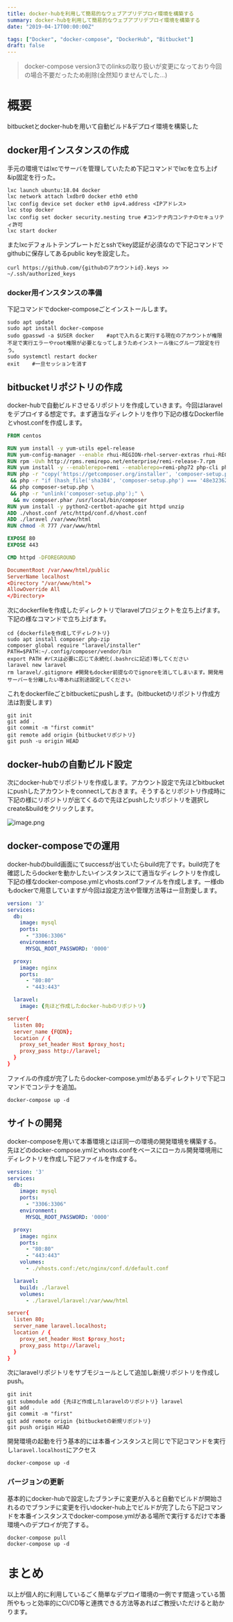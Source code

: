 ```yaml
---
title: docker-hubを利用して簡易的なウェブアプリデプロイ環境を構築する
summary: docker-hubを利用して簡易的なウェブアプリデプロイ環境を構築する
date: "2019-04-17T00:00:00Z"

tags: ["Docker", "docker-compose", "DockerHub", "Bitbucket"]
draft: false
---
```


> docker-compose version3でのlinksの取り扱いが変更になっており今回の場合不要だったため削除(全然知りませんでした…)

# 概要

bitbucketとdocker-hubを用いて自動ビルド&デプロイ環境を構築した

## docker用インスタンスの作成

手元の環境ではlxcでサーバを管理していたため下記コマンドでlxcを立ち上げ&ip固定を行った。

```shell
lxc launch ubuntu:18.04 docker
lxc network attach lxdbr0 docker eth0 eth0
lxc config device set docker eth0 ipv4.address <IPアドレス>
lxc stop docker
lxc config set docker security.nesting true #コンテナ内コンテナのセキュリティ許可
lxc start docker
```

またlxcデフォルトテンプレートだとsshでkey認証が必須なので下記コマンドでgithubに保存してあるpublic keyを設定した。

```shell
curl https://github.com/{githubのアカウントid}.keys >> ~/.ssh/authorized_keys
```

### docker用インスタンスの準備

下記コマンドでdocker-composeごとインストールします。

```shell
sudo apt update
sudo apt install docker-compose
sudo gpasswd -a $USER docker    #aptで入れると実行する現在のアカウントが権限不足で実行エラーやroot権限が必要となってしまうためインストール後にグループ設定を行う。
sudo systemctl restart docker
exit    #一旦セッションを消す
```

## bitbucketリポジトリの作成

docker-hubで自動ビルドさせるリポジトリを作成していきます。今回はlaravelをデプロイする想定です。まず適当なディレクトリを作り下記の様なDockerfileとvhost.confを作成します。

```dockerfile
FROM centos

RUN yum install -y yum-utils epel-release
RUN yum-config-manager --enable rhui-REGION-rhel-server-extras rhui-REGION-rhel-server-optional
RUN rpm -Uvh http://rpms.remirepo.net/enterprise/remi-release-7.rpm
RUN yum install -y --enablerepo=remi --enablerepo=remi-php72 php-cli php-zts php-intl php-mbstring php-dom php-pdo php-mysql php-pgsql php-devel php-gd php-zip
RUN php -r "copy('https://getcomposer.org/installer', 'composer-setup.php');" \
 && php -r "if (hash_file('sha384', 'composer-setup.php') === '48e3236262b34d30969dca3c37281b3b4bbe3221bda826ac6a9a62d6444cdb0dcd0615698a5cbe587c3f0fe57a54d8f5') { echo 'Installer verified'; } else { echo 'Installer corrupt'; unlink('composer-setup.php'); } echo PHP_EOL;" \
 && php composer-setup.php \
 && php -r "unlink('composer-setup.php');" \
  && mv composer.phar /usr/local/bin/composer
RUN yum install -y python2-certbot-apache git httpd unzip
ADD ./vhost.conf /etc/httpd/conf.d/vhost.conf
ADD ./laravel /var/www/html
RUN chmod -R 777 /var/www/html

EXPOSE 80
EXPOSE 443

CMD httpd -DFOREGROUND
```

```conf
DocumentRoot /var/www/html/public
ServerName localhost
<Directory "/var/www/html">
AllowOverride All
</Directory>
```

次にdockerfileを作成したディレクトリでlaravelプロジェクトを立ち上げます。下記の様なコマンドで立ち上げます。

```shell
cd {dockerfileを作成してディレクトリ}
sudo apt install composer php-zip
composer global require "laravel/installer"
PATH=$PATH:~/.config/composer/vendor/bin
export PATH #パスは必要に応じて永続化(.bashrcに記述)等してください
laravel new laravel
rm laravel/.gitignore #開発もdocker前提なのでignoreを消してしまいます。開発用サーバーを分離したい等あれば別途設定してください
```

これをdockerfileごとbitbucketにpushします。(bitbucketのリポジトリ作成方法は割愛します)

```shell
git init
git add .
git commit -m "first commit"
git remote add origin {bitbucketリポジトリ}
git push -u origin HEAD
```

## docker-hubの自動ビルド設定

次にdocker-hubでリポジトリを作成します。アカウント設定で先ほどbitbucketにpushしたアカウントをconnectしておきます。そうするとリポジトリ作成時に下記の様にリポジトリが出てくるので先ほどpushしたリポジトリを選択しcreate&buildをクリックします。

![image.png](/static/images/blog/dhss.png)

## docker-composeでの運用

docker-hubのbuild画面にてsuccessが出ていたらbuild完了です。build完了を確認したらdockerを動かしたいインスタンスにて適当なディレクトリを作成し下記の様なdocker-compose.ymlとvhosts.confファイルを作成します。一様dbもdockerで用意していますが今回は設定方法や管理方法等は一旦割愛します。

```yml
version: '3'
services:
  db:
    image: mysql
    ports:
      - "3306:3306"
    environment:
      MYSQL_ROOT_PASSWORD: '0000'

  proxy:
    image: nginx
    ports:
      - "80:80"
      - "443:443"

  laravel:
    image: {先ほど作成したdocker-hubのリポジトリ}
```

```conf
server{
  listen 80;
  server_name {FQDN};
  location / {
    proxy_set_header Host $proxy_host;
    proxy_pass http://laravel;
  }
}
```

ファイルの作成が完了したらdocker-compose.ymlがあるディレクトリで下記コマンドでコンテナを追加。

```shell
docker-compose up -d
```

## サイトの開発

docker-composeを用いて本番環境とほぼ同一の環境の開発環境を構築する。先ほどのdocker-compose.ymlとvhosts.confをベースにローカル開発環境用にディレクトリを作成し下記ファイルを作成する。

```yml
version: '3'
services:
  db:
    image: mysql
    ports:
      - "3306:3306"
    environment:
      MYSQL_ROOT_PASSWORD: '0000'

  proxy:
    image: nginx
    ports:
      - "80:80"
      - "443:443"
    volumes:
      - ./vhosts.conf:/etc/nginx/conf.d/default.conf

  laravel:
    build: ./laravel
    volumes:
      - ./laravel/laravel:/var/www/html
```

```conf
server{
  listen 80;
  server_name laravel.localhost;
  location / {
    proxy_set_header Host $proxy_host;
    proxy_pass http://laravel;
  }
}
```

次にlaravelリポジトリをサブモジュールとして追加し新規リポジトリを作成しpush。

```shell
git init
git submodule add {先ほど作成したlaravelのリポジトリ} laravel
git add .
git commit -m "first"
git add remote origin {bitbucketの新規リポジトリ}
git push origin HEAD
```

開発環境の起動を行う基本的には本番インスタンスと同じで下記コマンドを実行し`laravel.localhost`にアクセス

```shell
docker-compose up -d
```

### バージョンの更新

基本的にdocker-hubで設定したブランチに変更が入ると自動でビルドが開始されるのでブランチに変更を行いdocker-hub上でビルドが完了したら下記コマンドを本番インスタンスでdocker-compose.ymlがある場所で実行するだけで本番環境へのデプロイが完了する。

```shell
docker-compose pull
docker-compose up -d
```

# まとめ

以上が個人的に利用しているごく簡単なデプロイ環境の一例です間違っている箇所やもっと効率的にCI/CD等と連携できる方法等あればご教授いただけると助かります。
